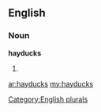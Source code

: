 ==English==

===Noun===
'''hayducks'''

# {{plural of|[[hayduck]]}}

[[Category:English plurals]]

[[ar:hayducks]]
[[my:hayducks]]
